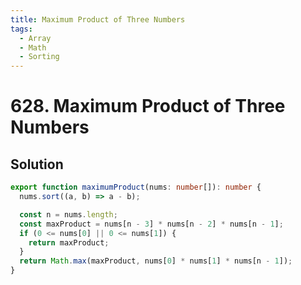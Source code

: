 ```yaml
---
title: Maximum Product of Three Numbers
tags:
  - Array
  - Math
  - Sorting
---
```


# 628. Maximum Product of Three Numbers

<Badges>
  <LevelBadge level="easy" />
  <TopicBadge name="Array" slug="array" />
  <TopicBadge name="Math" slug="math" />
  <TopicBadge name="Sorting" slug="sorting" />
</Badges>

## Solution

```typescript filename="solution.ts" copy
export function maximumProduct(nums: number[]): number {
  nums.sort((a, b) => a - b);

  const n = nums.length;
  const maxProduct = nums[n - 3] * nums[n - 2] * nums[n - 1];
  if (0 <= nums[0] || 0 <= nums[1]) {
    return maxProduct;
  }
  return Math.max(maxProduct, nums[0] * nums[1] * nums[n - 1]);
}
```

<ProblemLink
  codingSite="leetcode"
  href="https://leetcode.com/problems/maximum-product-of-three-numbers"
  title="Maximum Product of Three Numbers"
/>

